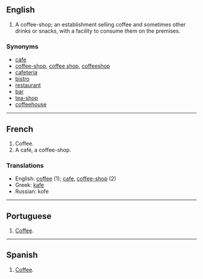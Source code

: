 ==English==

#A coffee-shop; an establishment selling coffee and sometimes other drinks or snacks, with a facility to consume them on the premises.

===Synonyms===
*[[cafe]]
*[[coffee-shop]], [[coffee shop]], [[coffeeshop]]
*[[cafeteria]]
*[[bistro]]
*[[restaurant]]
*[[bar]]
*[[tea-shop]]
*[[coffeehouse]]

----
==French==

#Coffee.
#A café, a coffee-shop.

===Translations===

*English: [[coffee]] (1); [[cafe]], [[coffee-shop]] (2)
*Greek: [[kafe]]
*Russian: kofe

----
==Portuguese==

#[[Coffee]].

----
==Spanish==

#[[Coffee]].